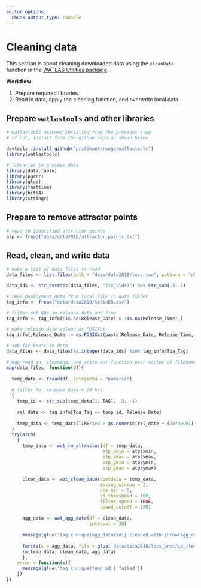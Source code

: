 ```yaml
---
editor_options: 
  chunk_output_type: console
---
```


# Cleaning data

This section is about cleaning downloaded data using the `cleanData` function in the [WATLAS Utilities package](https://github.com/pratikunterwegs/watlastools).

**Workflow**

1. Prepare required libraries.
2. Read in data, apply the cleaning function, and overwrite local data.

## Prepare `watlastools` and other libraries

```r
# watlastools assumed installed from the previous step
# if not, install from the github repo as shown below

devtools::install_github("pratikunterwegs/watlastools")
library(watlastools)

# libraries to process data
library(data.table)
library(purrr)
library(glue)
library(fasttime)
library(bit64)
library(stringr)
```

## Prepare to remove attractor points

```r
# read in identified attractor points
atp <- fread("data/data2018/attractor_points.txt")
```

## Read, clean, and write data

```r
# make a list of data files to read
data_files <- list.files(path = "data/data2018/locs_raw", pattern = "whole_season*", full.names = TRUE)

data_ids <- str_extract(data_files, "(tx_\\d+)") %>% str_sub(-3,-1)

# read deployment data from local file in data folder
tag_info <- fread("data/data2018/SelinDB.csv")

# filter out NAs in release date and time
tag_info <- tag_info[!is.na(Release_Date) & !is.na(Release_Time),]

# make release date column as POSIXct
tag_info[,Release_Date := as.POSIXct(paste(Release_Date, Release_Time, sep = " "), format = "%d.%m.%y %H:%M", tz = "CET")]

# sub for knots in data
data_files <- data_files[as.integer(data_ids) %in% tag_info$Toa_Tag]

# map read in, cleaning, and write out function over vector of filenames
map(data_files, function(df){
  
  temp_data <- fread(df, integer64 = "numeric")
  
  # filter for release date + 24 hrs
  {
    temp_id <- str_sub(temp_data[1, TAG], -3, -1)
    
    rel_date <- tag_info[Toa_Tag == temp_id, Release_Date]
    
    temp_data <- temp_data[TIME/1e3 > as.numeric(rel_date + (24*3600)),]
  }
  tryCatch(
    {
      temp_data <- wat_rm_attractor(df = temp_data,
                                    atp_xmin = atp$xmin,
                                    atp_xmax = atp$xmax,
                                    atp_ymin = atp$ymin,
                                    atp_ymax = atp$ymax)
      
      clean_data <- wat_clean_data(somedata = temp_data,
                                   moving_window = 3,
                                   nbs_min = 0,
                                   sd_threshold = 100,
                                   filter_speed = TRUE,
                                   speed_cutoff = 150)
      
      agg_data <- wat_agg_data(df = clean_data,
                               interval = 30)
      
      message(glue('tag {unique(agg_data$id)} cleaned with {nrow(agg_data)} fixes'))
      
      fwrite(x = agg_data, file = glue('data/data2018/locs_proc/id_{temp_id}.csv'), dateTimeAs = "ISO")
      rm(temp_data, clean_data, agg_data)
      },
    error = function(e){
      message(glue('tag {unique(temp_id)} failed'))
    })
})

```

